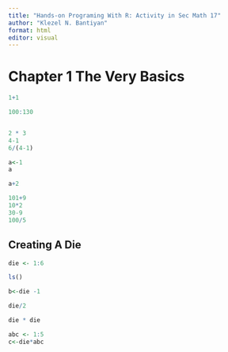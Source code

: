 ```yaml
---
title: "Hands-on Programing With R: Activity in Sec Math 17"
author: "Klezel N. Bantiyan"
format: html
editor: visual
---
```


# Chapter 1 The Very Basics

```r
1+1
```

```r
100:130
```

```r
```

```r
2 * 3 
4-1
6/(4-1)
```

```r
a<-1
a
```

```r
a+2
```

```r
101+9
10*2
30-9
100/5
```

## Creating A Die

```r
die <- 1:6
```

```r
ls()
```

```r
b<-die -1
```

```r
die/2
```

```r
die * die
```

```r
abc <- 1:5
c<-die*abc
```

```r

```
